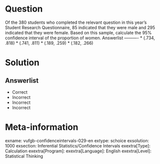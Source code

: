 Question
========

Of the 380 students who completed the relevant question in this year's Student Research Questionnaire, 85 indicated that they were male and 295 indicated that they were female. Based on this sample, calculate the 95% confidence interval of the proportion of women. 
Answerlist
----------
* (.734, .818)
* (.741, .811)
* (.189, .259)
* (.182, .266)

Solution
========

Answerlist
----------
* Correct
* Incorrect
* Incorrect
* Incorrect

Meta-information
================
exname: vufgb-confidenceintervals-029-en
extype: schoice
exsolution: 1000
exsection: Inferential Statistics/Confidence Intervals
exextra[Type]: Calculation
exextra[Program]: 
exextra[Language]: English
exextra[Level]: Statistical Thinking
